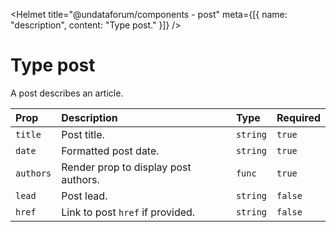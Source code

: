
<Helmet
  title="@undataforum/components - post"
  meta={[{ name: "description", content: "Type post." }]}
/>

# Type post

A post describes an article.

| Prop      | Description                          | Type     | Required |
| :-------- | :----------------------------------- | :------- | :------- |
| `title`   | Post title.                          | `string` | `true`   |
| `date`    | Formatted post date.                 | `string` | `true`   |
| `authors` | Render prop to display post authors. | `func`   | `true`   |
| `lead`    | Post lead.                           | `string` | `false`  |
| `href`    | Link to post `href` if provided.     | `string` | `false`  |
